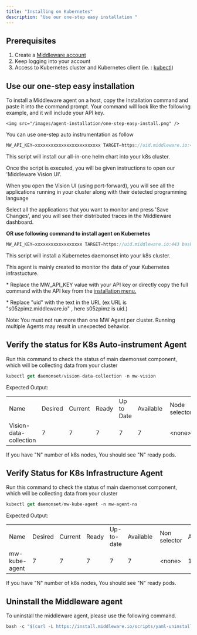 ```yaml
---
title: "Installing on Kubernetes"
description: "Use our one-step easy installation "
---
```



<h2>Prerequisites</h2>


<ol>
    <li>Create a <a href="https://app.middleware.io/auth/register/" rel="nofollow noopener noreferrer" target="_blank" translate="no">Middleware account</a></li>
    <li>Keep logging into your account  </li>
    <li>Access to Kubernetes cluster and Kubernetes client (ie. : <a href="https://kubernetes.io/docs/reference/kubectl/kubectl/" rel="nofollow noopener noreferrer" target="_blank" translate="no">kubectl</a>) </li>
</ol>
<h2>Use our one-step easy installation </h2>

<p>To install a Middleware agent on a host, copy the Installation command and paste it into the command prompt. Your command will look like the following example, and it will include your API key.</p>


    <img src="/images/agent-installation/one-step-easy-install.png" />

<p>You can use one-step auto instrumentation as follow</p>

```javascript Shell
MW_API_KEY=xxxxxxxxxxxxxxxxxxxxxxxxx TARGET=https://uid.middleware.io:443 bash -c "$(curl -L https://install.middleware.io/scripts/mw-vision.sh)"
```
<p>This script will install our all-in-one helm chart into your k8s cluster.</p>
<p>Once the script is executed, you will be given instructions to open our 'Middleware Vision UI'.</p>
<p>When you open the Vision UI (using port-forward), you will see all the applications running in your cluster along with their detected programming language</p>
<p>Select all the applications that you want to monitor and press 'Save Changes', and you will see their distributed traces in the Middleware dashboard.</p>

**OR use following command to install agent on Kubernetes**
```javascript Shell
MW_API_KEY=xxxxxxxxxxxxxxxxxx TARGET=https://uid.middleware.io:443 bash -c "$(curl -L https://install.middleware.io/scripts/yaml-install.sh)"
```
<p>This script will install a Kubernetes daemonset into your k8s cluster.</p>
<p>This agent is mainly created to monitor the data of your Kubernetes infrastucture.</p>
<p>* Replace the MW_API_KEY value with your API key or directly copy the full command with the API key from the <a href="https://app.middleware.io/auth/login" rel="nofollow noopener noreferrer" target="_blank" translate="no">installation menu.</a></p>
<p>* Replace "uid" with the text in the URL (ex URL is "s05zpimz.middleware.io" , here s05zpimz is uid.)</p>

<Note>Note: You must not run more than one MW Agent per cluster. Running multiple Agents may result in unexpected behavior.</Note>

<h2>Verify the status for K8s Auto-instrument Agent </h2>
<p>Run this command to check the status of main daemonset component, which will be collecting data from your cluster</p>


```javascript Shell
kubectl get daemonset/vision-data-collection -n mw-vision
```

<p>Expected Output:</p>

<table><tbody><tr><td>Name</td><td>Desired</td><td>Current</td><td>Ready</td><td>Up to Date</td><td>Available&nbsp;</td><td>Node selector</td><td>Age</td></tr><tr><td>Vision-data-collection</td><td>7</td><td>7</td><td>7</td><td>7</td><td>7</td><td>&lt;none&gt;</td><td>111s</td></tr></tbody></table>



<p>If you have "N" number of k8s nodes, You should see "N" ready pods.</p>

<h2>Verify Status for K8s Infrastructure Agent</h2>
<p>Run this command to check the status of main daemonset component, which will be collecting data from your cluster</p>

```javascript Shell
kubectl get daemonset/mw-kube-agent -n mw-agent-ns
```

<p>Expected Output:</p>

<table><tbody><tr><td >Name</td><td >Desired</td><td>Current</td><td>Ready</td><td >Up-to-date</td><td>Available&nbsp;</td><td>Non selector</td><td>Age</td></tr><tr><td>mw-kube-agent</td><td>7</td><td>7</td><td>7</td><td>7</td><td>7</td><td>&lt;none&gt;</td><td>111s</td></tr></tbody></table>

<p>If you have "N" number of k8s nodes, You should see "N" ready pods.</p>

<h2>Uninstall the Middleware agent</h2>
<p>To uninstall the middleware agent, please use the following command.</p>

```javascript Shell
bash -c "$(curl -L https://install.middleware.io/scripts/yaml-uninstall.sh)"
```









